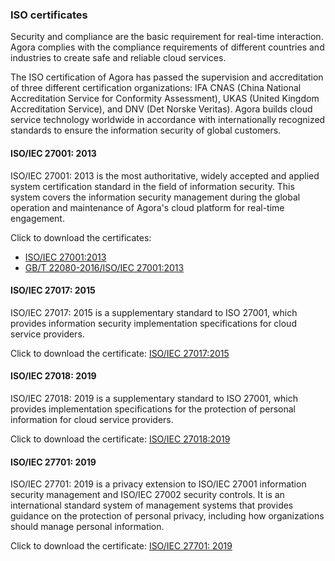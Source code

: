 ### ISO certificates

Security and compliance are the basic requirement for real-time interaction. Agora complies with the compliance requirements of different countries and industries to create safe and reliable cloud services.

The ISO certification of Agora has passed the supervision and accreditation of three different certification organizations: IFA CNAS (China National Accreditation Service for Conformity Assessment), UKAS (United Kingdom Accreditation Service), and DNV (Det Norske Veritas). Agora builds cloud service technology worldwide in accordance with internationally recognized standards to ensure the information security of global customers.

#### ISO/IEC 27001: 2013

ISO/IEC 27001: 2013 is the most authoritative, widely accepted and applied system certification standard in the field of information security. This system covers the information security management during the global operation and maintenance of Agora's cloud platform for real-time engagement.

Click to download the certificates:

- [ISO/IEC 27001:2013](https://web-cdn.agora.io/docs-files/1603255742705)
- [GB/T 22080-2016/ISO/IEC 27001:2013](https://web-cdn.agora.io/docs-files/1603255771896)

#### ISO/IEC 27017: 2015

ISO/IEC 27017: 2015 is a supplementary standard to ISO 27001, which provides information security implementation specifications for cloud service providers.

Click to download the certificate: [ISO/IEC 27017:2015](https://web-cdn.agora.io/docs-files/1603255839735)

#### ISO/IEC 27018: 2019

ISO/IEC 27018: 2019 is a supplementary standard to ISO 27001, which provides implementation specifications for the protection of personal information for cloud service providers.

Click to download the certificate: [ISO/IEC 27018:2019](https://web-cdn.agora.io/docs-files/1603255917566)

#### ISO/IEC 27701: 2019

ISO/IEC 27701: 2019 is a privacy extension to ISO/IEC 27001 information security management and ISO/IEC 27002 security controls. It is an international standard system of management systems that provides guidance on the protection of personal privacy, including how organizations should manage personal information.

Click to download the certificate: [ISO/IEC 27701: 2019](https://web-cdn.agora.io/docs-files/1638761744198)

